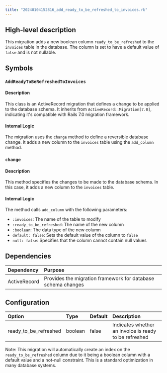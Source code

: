 ```yaml
---
title: "20240104152816_add_ready_to_be_refreshed_to_invoices.rb"
---
```


## High-level description
This migration adds a new boolean column `ready_to_be_refreshed` to the `invoices` table in the database. The column is set to have a default value of `false` and is not nullable.

## Symbols

### `AddReadyToBeRefreshedToInvoices`
#### Description
This class is an ActiveRecord migration that defines a change to be applied to the database schema. It inherits from `ActiveRecord::Migration[7.0]`, indicating it's compatible with Rails 7.0 migration framework.

#### Internal Logic
The migration uses the `change` method to define a reversible database change. It adds a new column to the `invoices` table using the `add_column` method.

### `change`
#### Description
This method specifies the changes to be made to the database schema. In this case, it adds a new column to the `invoices` table.

#### Internal Logic
The method calls `add_column` with the following parameters:
- `:invoices`: The name of the table to modify
- `:ready_to_be_refreshed`: The name of the new column
- `:boolean`: The data type of the new column
- `default: false`: Sets the default value of the column to `false`
- `null: false`: Specifies that the column cannot contain null values

## Dependencies
| Dependency | Purpose |
|:-----------|:--------|
| ActiveRecord | Provides the migration framework for database schema changes |

## Configuration
| Option | Type | Default | Description |
|:-------|:-----|:--------|:------------|
| ready_to_be_refreshed | boolean | false | Indicates whether an invoice is ready to be refreshed |

Note: This migration will automatically create an index on the `ready_to_be_refreshed` column due to it being a boolean column with a default value and a not-null constraint. This is a standard optimization in many database systems.